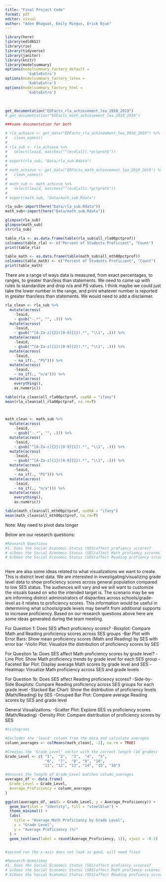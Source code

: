 ```yaml
---
title: "Final Project Code"
format: pdf
editor: visual
author: "Aden Bhagwat, Emily Mingus, Erick Njue"
---
```


```r
library(here)
library(edld652)
library(rio)
library(tidyverse)
library(janitor)
library(knitr)
library(modelsummary)
options(modelsummary_factory_default =
          'kableExtra')
options(modelsummary_factory_latex =
          'kableExtra')
options(modelsummary_factory_html =
          'kableExtra')
```

\

```r
get_documentation("EDFacts_rla_achievement_lea_2010_2019")
# get_documentation("EDFacts_math_achievement_lea_2010_2019")

###same documentation for both

# rla_achieve <- get_data("EDFacts_rla_achievement_lea_2010_2019") %>% 
#   clean_names()
# 
# rla_sub <- rla_achieve %>%
#   select(leaid, matches("^(ecd|all).*pctprof$"))
# 
# export(rla_sub, "Data/rla_sub.Rdata")
# 
# math_achieve <- get_data("EDFacts_math_achievement_lea_2010_2019") %>% 
#   clean_names()
# 
# math_sub <- math_achieve %>% 
#   select(leaid, matches("^(ecd|all).*pctprof$"))
# 
# export(math_sub, "Data/math_sub.Rdata")

rla_sub<-import(here("Data/rla_sub.Rdata"))
math_sub<-import(here("Data/math_sub.Rdata"))

```

```r

glimpse(rla_sub)
glimpse(math_sub)
str(rla_sub)

table_rla <- as.data.frame(table(rla_sub$all_rla00pctprof))
colnames(table_rla) <- c("Percent of Students Proficient", "Count") 
print(table_rla)

table_math <- as.data.frame(table(math_sub$all_mth00pctprof))
colnames(table_math) <- c("Percent of Students Proficient", "Count") 
print(table_math)
```

There are a range of ways data is measured, from exact percentages, to ranges, to greater than/less than statements. We need to come up with rules to standardize and drop n/a and PS values. I think maybe we could just take the lower number in the range, and print whatever number is reported in greater than/less than statements. We would need to add a disclaimer.

```r

rla_clean <- rla_sub %>%
  mutate(across(
    -leaid, 
    ~ gsub("-.*", "", .))) %>% 
  mutate(across(
    -leaid, 
    ~ gsub("^[A-Za-z]{2}([0-9]{1}).*", "\\1", .))) %>% 
  mutate(across(
    -leaid, 
    ~ gsub("^[A-Za-z]{1}([0-9]{2}).*", "\\1", .))) %>% 
  mutate(across(
    -leaid, 
    ~ na_if(., "PS"))) %>% 
  mutate(across(
    -leaid, 
    ~ na_if(., "n/a"))) %>% 
  mutate(across(
    everything(),
    as.numeric))

table(rla_clean$all_rla00pctprof, useNA = "ifany")
mean(rla_clean$all_rla00pctprof, na.rm=T)



math_clean <- math_sub %>%
  mutate(across(
    -leaid, 
    ~ gsub("-.*", "", .))) %>% 
  mutate(across(
    -leaid, 
    ~ gsub("^[A-Za-z]{2}([0-9]{1}).*", "\\1", .))) %>% 
  mutate(across(
    -leaid, 
    ~ gsub("^[A-Za-z]{1}([0-9]{2}).*", "\\1", .))) %>% 
  mutate(across(
    -leaid, 
    ~ na_if(., "PS"))) %>% 
  mutate(across(
    -leaid, 
    ~ na_if(., "n/a"))) %>% 
  mutate(across(
    everything(),
    as.numeric))

table(math_clean$all_mth00pctprof, useNA = "ifany")
mean(math_clean$all_mth00pctprof, na.rm=T)
```

Note: May need to pivot data longer

Below are our research questions:

```r
#Research Questions
#1. Does the Social Economic Status (SES)affect profiency sccores?
# a)Does the Social Economic Status (SES)affect Math profiency sccores by grade level?
# b)Does the Social Economic Status (SES)affect Reading profiency sccores?
  
```

Here are also some ideas related to what visualizations we want to create. This is district level data. We are interested in investigating/visualizing grade level data to show proficiency scores across general population compared to low SES status. The audiences will vary and we will want to customize the visuals based on who the intended target is. The scenario may be we are informing district administrators of disparities across schools/grade-level as it relates to proficiency scores. This information would be useful in determining what schools/grade levels may benefit from additional supports to increase proficiency. Based on our research questions above here are some ideas generated during the team meeting.

For Question 1: Does SES affect proficiency scores?
-Boxplot: Compare Math and Reading proficiency scores across SES groups
-Bar Plot with Error Bars: Show mean proficiency scores (Math and Reading) by SES with error bar
-Violin Plot: Visualize the distribution of proficiency scores by SES

For Question 1a: Does SES affect Math proficiency scores by grade level?
-Line Plot: Show Math proficiency trends by grade level for each SES group
-Faceted Bar Plot: Display average Math scores by grade level and SES
-Heatmap: Visualize Math proficiency across SES and grade levels

For Question 1b: Does SES affect Reading proficiency scores?
-Side-by-Side Boxplots: Compare Reading proficiency across SES groups for each grade level
-Stacked Bar Chart: Show the distribution of proficiency levels (Math/Reading) by SES
-Grouped Bar Plot: Compare average Reading scores by SES and grade level

General Visualizations:
-Scatter Plot: Explore SES vs proficiency scores (Math/Reading)
-Density Plot: Compare distribution of proficiency scores by SES



```r

#histograms

#Excludes the 'leaid' column from the data and calculate averages
column_averages <- colMeans(math_clean[, -1], na.rm = TRUE)

#Creates the 'Grade_Level' vector with the correct length (16 grades)
Grade_Level <- c( "1",  "2",  "3",  "4",  "5", 
                  "6",  "7",  "8", "9", "10", 
                 "11", "12", "13", "14", "15", "16")

#Ensures the length of Grade_Level matches column_averages
averages_df <- data.frame(
  Grade_Level = Grade_Level,
  Average_Proficiency = column_averages
)

ggplot(averages_df, aes(x = Grade_Level, y = Average_Proficiency)) +
  geom_bar(stat = "identity", fill = "steelblue") +
  theme_minimal() +
  labs(
    title = "Average Math Proficiency by Grade Level",
    x = "Grade Level",
    y = "Average Proficiency (%)"
  ) +
  geom_text(aes(label = round(Average_Proficiency, 1)), vjust = -0.5)


#second run the x-axis does not look as good, will need fixed

```

```r
#Research Questions
#1. Does the Social Economic Status (SES)affect profiency sccores?
# a)Does the Social Economic Status (SES)affect Math profiency sccores by grade level?
# b)Does the Social Economic Status (SES)affect Reading profiency sccores?
  
```

